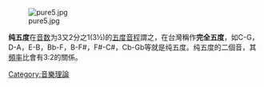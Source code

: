 {{Expand language|1=en|time=2020-09-23T09:02:25+00:00}}
[[File:pure5.jpg|thumb]]

'''纯五度'''在[[音数|音数]]为3又2分之1(3½)的[[五度|五度]][[音程|音程]]謂之，在台灣稱作'''完全五度'''，如C-G，D-A，E-B，Bb-F，B-F#，F#-C#，Cb-Gb等就是纯五度。纯五度的二個音，其[[頻率|頻率]]比會有3:2的關係。

{{音程}}
{{音樂小作品}}

[[Category:音樂理論|Category:音樂理論]]
